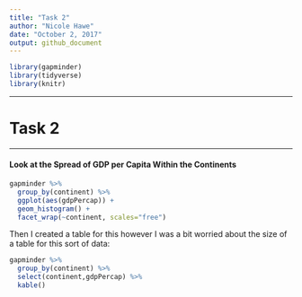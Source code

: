 ```yaml
---
title: "Task 2"
author: "Nicole Hawe"
date: "October 2, 2017"
output: github_document
---
```


```r
library(gapminder)
library(tidyverse)
library(knitr)
```

*** 
# Task 2
***

#### Look at the Spread of GDP per Capita Within the Continents

```r
gapminder %>%
  group_by(continent) %>%
  ggplot(aes(gdpPercap)) + 
  geom_histogram() +
  facet_wrap(~continent, scales="free")
```

Then I created a table for this however I was a bit worried about the size of a table for this sort of data:

```r
gapminder %>%
  group_by(continent) %>%
  select(continent,gdpPercap) %>%
  kable()
```

